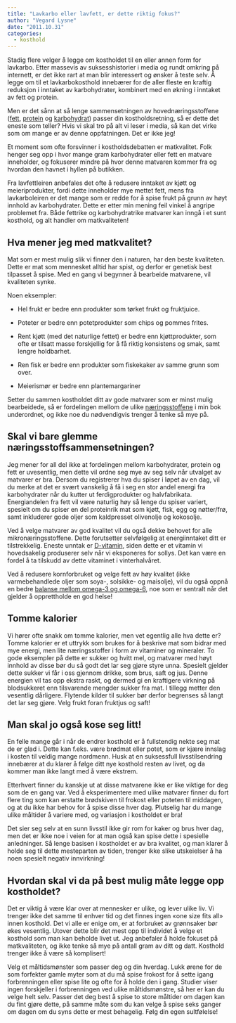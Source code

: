 ```yaml
---
title: "Lavkarbo eller lavfett, er dette riktig fokus?"
author: "Vegard Lysne"
date: "2011.10.31"
categories:
  - kosthold
---
```


Stadig flere velger å legge om kostholdet til en eller annen form for lavkarbo. Etter massevis av suksesshistorier i media og rundt omkring på internett, er det ikke rart at man blir interessert og ønsker å teste selv. Å legge om til et lavkarbokosthold innebærer for de aller fleste en kraftig reduksjon i inntaket av karbohydrater, kombinert med en økning i inntaket av fett og protein.

Men er det sånn at så lenge sammensetningen av hovednæringsstoffene ([fett](brokenlink/fett/), [protein](brokenlink/protein/) og [karbohydrat](brokenlink/karbohydrater/)) passer din kostholdsretning, så er dette det eneste som teller? Hvis vi skal tro på alt vi leser i media, så kan det virke som om mange er av denne oppfatningen. Det er ikke jeg!

Et moment som ofte forsvinner i kostholdsdebatten er matkvalitet. Folk henger seg opp i hvor mange gram karbohydrater eller fett en matvare inneholder, og fokuserer mindre på hvor denne matvaren kommer fra og hvordan den havnet i hyllen på butikken.

Fra lavfettleiren anbefales det ofte å redusere inntaket av kjøtt og meieriprodukter, fordi dette inneholder mye mettet fett, mens fra lavkarboleiren er det mange som er redde for å spise frukt på grunn av høyt innhold av karbohydrater. Dette er etter min mening feil vinkel å angripe problemet fra. Både fettrike og karbohydratrike matvarer kan inngå i et sunt kosthold, og alt handler om matkvaliteten!

## Hva mener jeg med matkvalitet?

Mat som er mest mulig slik vi finner den i naturen, har den beste kvaliteten. Dette er mat som mennesket alltid har spist, og derfor er genetisk best tilpasset å spise. Med en gang vi begynner å bearbeide matvarene, vil kvaliteten synke.

Noen eksempler:

-   Hel frukt er bedre enn produkter som tørket frukt og fruktjuice.

-   Poteter er bedre enn potetprodukter som chips og pommes frites.

-   Rent kjøtt (med det naturlige fettet) er bedre enn kjøttprodukter, som ofte er tilsatt masse forskjellig for å få riktig konsistens og smak, samt lengre holdbarhet.

-   Ren fisk er bedre enn produkter som fiskekaker av samme grunn som over.

-   Meierismør er bedre enn plantemargariner

Setter du sammen kostholdet ditt av gode matvarer som er minst mulig bearbeidede, så er fordelingen mellom de ulike [næringsstoffene](brokenlink/naeringsstoffene/ "Artikkelserie om Næringsstoffene") i min bok underordnet, og ikke noe du nødvendigvis trenger å tenke så mye på.

## Skal vi bare glemme næringsstoffsammensetningen?

Jeg mener for all del ikke at fordelingen mellom karbohydrater, protein og fett er uvesentlig, men dette vil ordne seg mye av seg selv når utvalget av matvarer er bra. Dersom du registrerer hva du spiser i løpet av en dag, vil du merke at det er svært vanskelig å få i seg en stor andel energi fra karbohydrater når du kutter ut ferdigprodukter og halvfabrikata. Energiandelen fra fett vil være naturlig høy så lenge du spiser variert, spesielt om du spiser en del proteinrik mat som kjøtt, fisk, egg og nøtter/frø, samt inkluderer gode oljer som kaldpresset olivenolje og kokosolje.

Ved å velge matvarer av god kvalitet vil du også dekke behovet for alle mikronæringsstoffene. Dette forutsetter selvfølgelig at energiinntaket ditt er tilstrekkelig. Eneste unntak er [D-vitamin](brokenlink/d-vitamin/ "D-vitamin"), siden dette er et vitamin vi hovedsakelig produserer selv når vi eksponeres for sollys. Det kan være en fordel å ta tilskudd av dette vitaminet i vinterhalvåret.

Ved å redusere kornforbruket og velge fett av høy kvalitet (ikke varmebehandlede oljer som soya-, solsikke- og maisolje), vil du også oppnå en bedre [balanse mellom omega-3 og omega-6](brokenlink/omega-3-og-omega-6-i-kostholdet/ "Omega-3 og Omega-6 i kostholdet"), noe som er sentralt når det gjelder å opprettholde en god helse!

## Tomme kalorier

Vi hører ofte snakk om tomme kalorier, men vet egentlig alle hva dette er? Tomme kalorier er et uttrykk som brukes for å beskrive mat som bidrar med mye energi, men lite næringsstoffer i form av vitaminer og mineraler. To gode eksempler på dette er sukker og hvitt mel, og matvarer med høyt innhold av disse bør du så godt det lar seg gjøre styre unna. Spesielt gjelder dette sukker vi får i oss gjennom drikke, som brus, saft og jus. Denne energien vil tas opp ekstra raskt, og dermed gi en kraftigere virkning på blodsukkeret enn tilsvarende mengder sukker fra mat. I tillegg metter den vesentlig dårligere. Flytende kilder til sukker bør derfor begrenses så langt det lar seg gjøre. Velg frukt foran fruktjus og saft!

## Man skal jo også kose seg litt!

En felle mange går i når de endrer kosthold er å fullstendig nekte seg mat de er glad i. Dette kan f.eks. være brødmat eller potet, som er kjære innslag i kosten til veldig mange nordmenn. Husk at en suksessfull livsstilsendring innebærer at du klarer å følge ditt nye kosthold resten av livet, og da kommer man ikke langt med å være ekstrem.

Etterhvert finner du kanskje ut at disse matvarene ikke er like viktige for deg som de en gang var. Ved å eksperimentere med ulike matvarer finner du fort flere ting som kan erstatte brødskiven til frokost eller poteten til middagen, og at du ikke har behov for å spise disse hver dag. Plutselig har du mange ulike måltider å variere med, og variasjon i kostholdet er bra!

Det sier seg selv at en sunn livsstil ikke gir rom for kaker og brus hver dag, men det er ikke noe i veien for at man også kan spise dette i spesielle anledninger. Så lenge basisen i kostholdet er av bra kvalitet, og man klarer å holde seg til dette mesteparten av tiden, trenger ikke slike utskeielser å ha noen spesielt negativ innvirkning!

## Hvordan skal vi da på best mulig måte legge opp kostholdet?

Det er viktig å være klar over at mennesker er ulike, og lever ulike liv. Vi trenger ikke det samme til enhver tid og det finnes ingen «one size fits all» innen kosthold. Det vi alle er enige om, er at forbruket av grønnsaker bør økes vesentlig. Utover dette blir det mest opp til individet å velge et kosthold som man kan beholde livet ut. Jeg anbefaler å holde fokuset på matkvaliteten, og ikke tenke så mye på antall gram av ditt og datt. Kosthold trenger ikke å være så komplisert!

Velg et måltidsmønster som passer deg og din hverdag. Lukk ørene for de som forfekter gamle myter som at du må spise frokost for å sette igang forbrenningen eller spise lite og ofte for å holde den i gang. Studier viser ingen forskjeller i forbrenningen ved ulike måltidsmønstre, så her er kan du velge helt selv. Passer det deg best å spise to store måltider om dagen kan du fint gjøre dette, på samme måte som du kan velge å spise seks ganger om dagen om du syns dette er mest behagelig. Følg din egen sultfølelse!
